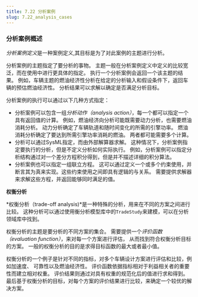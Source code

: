 ```yaml
---
title: 7.22 分析案例
slug: 7.22_analysis_cases
---
```


### 分析案例概述

*分析案例定义*是一种案例定义,其目标是为了对此案例的主题进行分析。 

分析案例的主题指定了要分析的事物。
主题一般在分析案例定义中定义的比较宽泛，而在使用中进行更具体的指定。
执行一个分析案例会返回一个该主题的结果。
例如，车辆主题的燃油经济性分析在给定的分析输入和假设条件下，返回车辆的预估燃油经济性。
分析结果可以求解以确定是否满足分析目标。

分析案例的执行可以通过以下几种方式指定：
  - 分析案例可以包含一组*分析动作（analysis action）*，每一个都可以指定一个具有返回值的计算。
    例如，燃油经济向分析可能既需要动力分析，也需要燃油消耗分析。
    动力分析确定了车辆轨道和随时间变化的所需的引擎功率。
    燃油消耗分析确定了要达到所需引擎功率消耗的燃油。
    两者都可能需要多个计算。
  - 分析可以通过SysML指定，而由外部解算器求解。
    这种情况下，分析案例指定要执行的分析，但是不定义分析如何实际执行。
    例如，分析案例可以指定分析结构通过对一个差分方程积分得到，但是并不描述详细的积分算法。
  - 分析案例也可以指定一组联立方程。
    这可以通过定义一个或多个约束使用，并断言其为真来实现。这些约束使用之间即具有逻辑的与关系。
    需要提供求解器来求解这些方程，并返回能够同时满足的值。

**权衡分析**

*权衡分析（trade-off analysis)*是一种特殊的分析，用来在不同的方案之间进行比较。
这种分析可以通过使用衡分析模型库中的`TradeStudy`来建模，可以在分析领域库中找到。

权衡分析的主题是要分析的不同方案的集合。
需要提供一个*评价函数（evaluation function）*，来对每一个方案进行评估，
从而找到符合权衡分析目标的方案。
一般的权衡分析的目的是求得目标函数的最大或者最小值。

权衡分析的一个例子是针对不同的指标，对多个车辆设计方案进行评估和比较，例如加速度、
可靠性以及燃油经济性。
评价函数依据指标相对于利益相关者的重要性而建立相对权重。
评价结果则通过对具有权重的规范化后的值进行求和得到。
最后基于权衡分析的目标，对每个方案的评价结果进行比较，来确定一个较优的解决方案。



